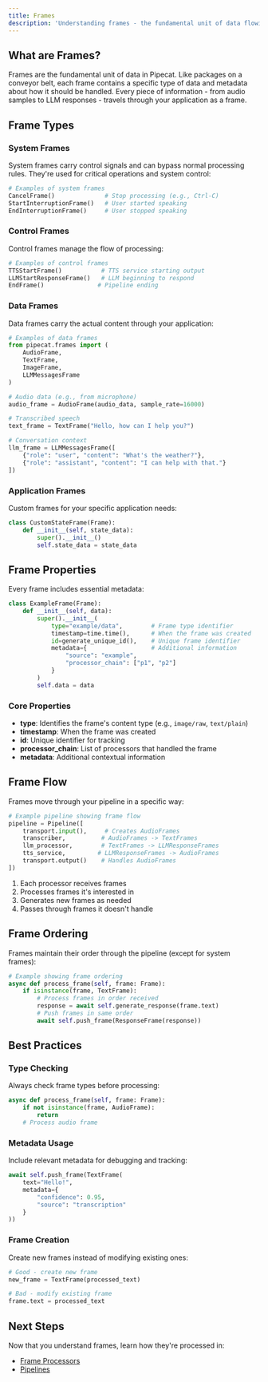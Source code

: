 ```yaml
---
title: Frames
description: 'Understanding frames - the fundamental unit of data flowing through Pipecat pipelines.'
---
```


## What are Frames?

Frames are the fundamental unit of data in Pipecat. Like packages on a conveyor belt, each frame contains a specific type of data and metadata about how it should be handled. Every piece of information - from audio samples to LLM responses - travels through your application as a frame.

## Frame Types

### System Frames

System frames carry control signals and can bypass normal processing rules. They're used for critical operations and system control:

```python
# Examples of system frames
CancelFrame()              # Stop processing (e.g., Ctrl-C)
StartInterruptionFrame()   # User started speaking
EndInterruptionFrame()     # User stopped speaking
```

### Control Frames

Control frames manage the flow of processing:

```python
# Examples of control frames
TTSStartFrame()           # TTS service starting output
LLMStartResponseFrame()   # LLM beginning to respond
EndFrame()               # Pipeline ending
```

### Data Frames

Data frames carry the actual content through your application:

```python
# Examples of data frames
from pipecat.frames import (
    AudioFrame,
    TextFrame,
    ImageFrame,
    LLMMessagesFrame
)

# Audio data (e.g., from microphone)
audio_frame = AudioFrame(audio_data, sample_rate=16000)

# Transcribed speech
text_frame = TextFrame("Hello, how can I help you?")

# Conversation context
llm_frame = LLMMessagesFrame([
    {"role": "user", "content": "What's the weather?"},
    {"role": "assistant", "content": "I can help with that."}
])
```

### Application Frames

Custom frames for your specific application needs:

```python
class CustomStateFrame(Frame):
    def __init__(self, state_data):
        super().__init__()
        self.state_data = state_data
```

## Frame Properties

Every frame includes essential metadata:

```python
class ExampleFrame(Frame):
    def __init__(self, data):
        super().__init__(
            type="example/data",        # Frame type identifier
            timestamp=time.time(),      # When the frame was created
            id=generate_unique_id(),    # Unique frame identifier
            metadata={                  # Additional information
                "source": "example",
                "processor_chain": ["p1", "p2"]
            }
        )
        self.data = data
```

### Core Properties

- **type**: Identifies the frame's content type (e.g., `image/raw`, `text/plain`)
- **timestamp**: When the frame was created
- **id**: Unique identifier for tracking
- **processor_chain**: List of processors that handled the frame
- **metadata**: Additional contextual information

## Frame Flow

Frames move through your pipeline in a specific way:

```python
# Example pipeline showing frame flow
pipeline = Pipeline([
    transport.input(),     # Creates AudioFrames
    transcriber,          # AudioFrames -> TextFrames
    llm_processor,        # TextFrames -> LLMResponseFrames
    tts_service,         # LLMResponseFrames -> AudioFrames
    transport.output()    # Handles AudioFrames
])
```

1. Each processor receives frames
2. Processes frames it's interested in
3. Generates new frames as needed
4. Passes through frames it doesn't handle

## Frame Ordering

Frames maintain their order through the pipeline (except for system frames):

```python
# Example showing frame ordering
async def process_frame(self, frame: Frame):
    if isinstance(frame, TextFrame):
        # Process frames in order received
        response = await self.generate_response(frame.text)
        # Push frames in same order
        await self.push_frame(ResponseFrame(response))
```

## Best Practices

### Type Checking

Always check frame types before processing:

```python
async def process_frame(self, frame: Frame):
    if not isinstance(frame, AudioFrame):
        return
    # Process audio frame
```

### Metadata Usage

Include relevant metadata for debugging and tracking:

```python
await self.push_frame(TextFrame(
    text="Hello!",
    metadata={
        "confidence": 0.95,
        "source": "transcription"
    }
))
```

### Frame Creation

Create new frames instead of modifying existing ones:

```python
# Good - create new frame
new_frame = TextFrame(processed_text)

# Bad - modify existing frame
frame.text = processed_text
```

## Next Steps

Now that you understand frames, learn how they're processed in:

- [Frame Processors](/core-concepts/processors)
- [Pipelines](/core-concepts/pipelines)
